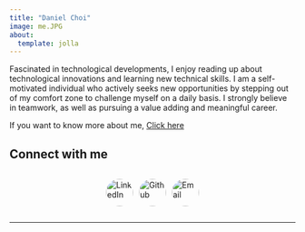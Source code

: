 ```yaml
---
title: "Daniel Choi"
image: me.JPG
about:
  template: jolla
---
```


Fascinated in technological developments, I enjoy reading up about technological
innovations and learning new technical skills. I am a self-motivated individual who
actively seeks new opportunities by stepping out of my comfort zone to challenge
myself on a daily basis. I strongly believe in teamwork, as well as pursuing a value
adding and meaningful career.

If you want to know more about me, [Click here](https://xrontux.github.io/mywebsite/experience.html)

## Connect with me

<div style="display: flex; gap: 10px; justify-content: center;">
  <a href="https://www.linkedin.com/in/dan-il/">
    <img src="https://img.icons8.com/fluent/48/000000/linkedin.png" alt="LinkedIn" style="border-radius: 50%; width: 48px; height: 48px;">
  </a>
  <br>

  <a href="https://github.com/xrontux">
    <img src="https://img.icons8.com/fluent/48/000000/github.png" alt="Github" style="border-radius: 50%; width: 48px; height: 48px;">
  </a>
  <br>

  <a href="mailto:xrontux@gmail.com">
    <img src="https://img.icons8.com/fluent/48/000000/gmail.png" alt="Email" style="border-radius: 50%; width: 48px; height: 48px;">
  </a>
  <br>
</div>

<hr>
